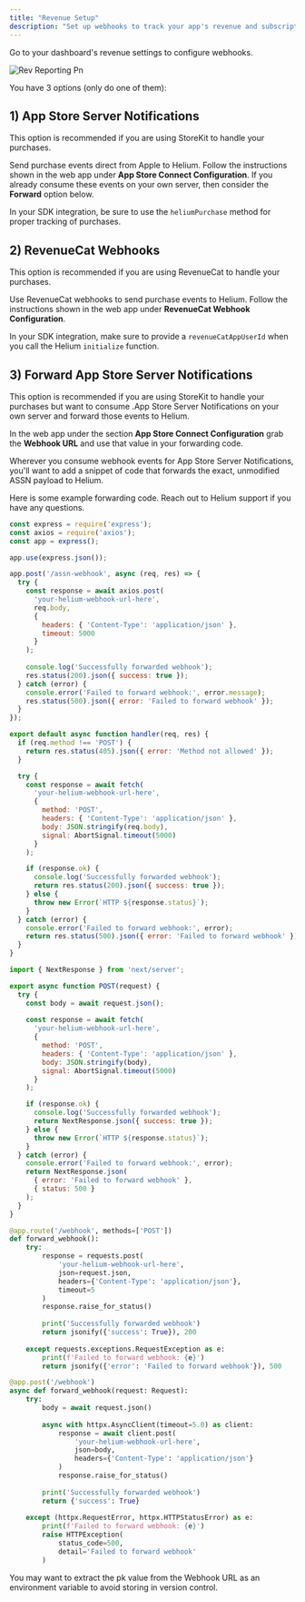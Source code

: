 ```yaml
---
title: "Revenue Setup"
description: "Set up webhooks to track your app's revenue and subscription events. This is important if you want Helium to display subscription, revenue, and other metrics!"
---
```


Go to your dashboard's revenue settings to configure webhooks.

![Rev Reporting Pn](/images/rev-reporting.png)

You have 3 options (only do one of them):

## 1) App Store Server Notifications

<Tip>
  This option is recommended if you are using StoreKit to handle your purchases.
</Tip>

Send purchase events direct from Apple to Helium. Follow the instructions shown in the web app under **App Store Connect Configuration**. If you already consume these events on your own server, then consider the **Forward** option below.

In your SDK integration, be sure to use the `heliumPurchase` method for proper tracking of purchases.

## 2) RevenueCat Webhooks

<Tip>
  This option is recommended if you are using RevenueCat to handle your purchases.
</Tip>

Use RevenueCat webhooks to send purchase events to Helium. Follow the instructions shown in the web app under **RevenueCat Webhook Configuration**.

In your SDK integration, make sure to provide a `revenueCatAppUserId` when you call the Helium `initialize` function.

## 3) Forward App Store Server Notifications

<Tip>
  This option is recommended if you are using StoreKit to handle your purchases but want to consume .App Store Server Notifications on your own server and forward those events to Helium.
</Tip>

In the web app under the section **App Store Connect Configuration** grab the **Webhook URL** and use that value in your forwarding code.

Wherever you consume webhook events for App Store Server Notifications, you'll want to add a snippet of code that forwards the exact, unmodified ASSN payload to Helium.

Here is some example forwarding code. Reach out to Helium support if you have any questions.

<CodeGroup>

```javascript Node/Express
const express = require('express');
const axios = require('axios');
const app = express();

app.use(express.json());

app.post('/assn-webhook', async (req, res) => {
  try {
    const response = await axios.post(
      'your-helium-webhook-url-here',
      req.body,
      {
        headers: { 'Content-Type': 'application/json' },
        timeout: 5000
      }
    );
    
    console.log('Successfully forwarded webhook');
    res.status(200).json({ success: true });
  } catch (error) {
    console.error('Failed to forward webhook:', error.message);
    res.status(500).json({ error: 'Failed to forward webhook' });
  }
});
```


```javascript Next.js Pages Router
export default async function handler(req, res) {
  if (req.method !== 'POST') {
    return res.status(405).json({ error: 'Method not allowed' });
  }

  try {
    const response = await fetch(
      'your-helium-webhook-url-here',
      {
        method: 'POST',
        headers: { 'Content-Type': 'application/json' },
        body: JSON.stringify(req.body),
        signal: AbortSignal.timeout(5000)
      }
    );

    if (response.ok) {
      console.log('Successfully forwarded webhook');
      return res.status(200).json({ success: true });
    } else {
      throw new Error(`HTTP ${response.status}`);
    }
  } catch (error) {
    console.error('Failed to forward webhook:', error);
    return res.status(500).json({ error: 'Failed to forward webhook' });
  }
}
```


```javascript Next.js App Router
import { NextResponse } from 'next/server';

export async function POST(request) {
  try {
    const body = await request.json();
    
    const response = await fetch(
      'your-helium-webhook-url-here',
      {
        method: 'POST',
        headers: { 'Content-Type': 'application/json' },
        body: JSON.stringify(body),
        signal: AbortSignal.timeout(5000)
      }
    );

    if (response.ok) {
      console.log('Successfully forwarded webhook');
      return NextResponse.json({ success: true });
    } else {
      throw new Error(`HTTP ${response.status}`);
    }
  } catch (error) {
    console.error('Failed to forward webhook:', error);
    return NextResponse.json(
      { error: 'Failed to forward webhook' },
      { status: 500 }
    );
  }
}
```


```python Python w/ Flask
@app.route('/webhook', methods=['POST'])
def forward_webhook():
    try:
        response = requests.post(
            'your-helium-webhook-url-here',
            json=request.json,
            headers={'Content-Type': 'application/json'},
            timeout=5
        )
        response.raise_for_status()
        
        print('Successfully forwarded webhook')
        return jsonify({'success': True}), 200
        
    except requests.exceptions.RequestException as e:
        print(f'Failed to forward webhook: {e}')
        return jsonify({'error': 'Failed to forward webhook'}), 500
```


```python Python w/ FastAPI
@app.post('/webhook')
async def forward_webhook(request: Request):
    try:
        body = await request.json()
        
        async with httpx.AsyncClient(timeout=5.0) as client:
            response = await client.post(
                'your-helium-webhook-url-here',
                json=body,
                headers={'Content-Type': 'application/json'}
            )
            response.raise_for_status()
        
        print('Successfully forwarded webhook')
        return {'success': True}
        
    except (httpx.RequestError, httpx.HTTPStatusError) as e:
        print(f'Failed to forward webhook: {e}')
        raise HTTPException(
            status_code=500,
            detail='Failed to forward webhook'
        )
```

</CodeGroup>

<Tip>
  You may want to extract the pk value from the Webhook URL as an environment variable to avoid storing in version control.
</Tip>